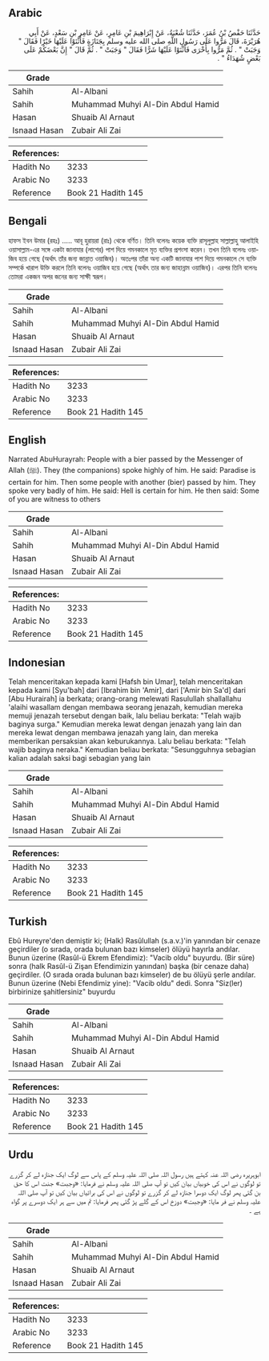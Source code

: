 ## Arabic


<div dir="rtl" lang="ar" style={{fontSize:'larger',backgroundColor:'#f8f9fa',padding:20}}>
حَدَّثَنَا حَفْصُ بْنُ عُمَرَ، حَدَّثَنَا شُعْبَةُ، عَنْ إِبْرَاهِيمَ بْنِ عَامِرٍ، عَنْ عَامِرِ بْنِ سَعْدٍ، عَنْ أَبِي هُرَيْرَةَ، قَالَ مَرُّوا عَلَى رَسُولِ اللَّهِ صلى الله عليه وسلم بِجَنَازَةٍ فَأَثْنَوْا عَلَيْهَا خَيْرًا فَقَالَ ‏"‏ وَجَبَتْ ‏"‏ ‏.‏ ثُمَّ مَرُّوا بِأُخْرَى فَأَثْنَوْا عَلَيْهَا شَرًّا فَقَالَ ‏"‏ وَجَبَتْ ‏"‏ ‏.‏ ثُمَّ قَالَ ‏"‏ إِنَّ بَعْضَكُمْ عَلَى بَعْضٍ شُهَدَاءُ ‏"‏ ‏.‏
</div>
<div style={{backgroundColor:'#f8f9fa',padding:20, marginBottom: 10}}><table> <thead> <tr> <th>Grade</th> <th></th> </tr> </thead> <tbody> <tr><td>Sahih</td><td>Al-Albani</td></tr><tr><td>Sahih</td><td>Muhammad Muhyi Al-Din Abdul Hamid</td></tr><tr><td>Hasan</td><td>Shuaib Al Arnaut</td></tr><tr><td>Isnaad Hasan</td><td>Zubair Ali Zai</td></tr></tbody></table><table> <thead> <tr> <th>References:</th> <th></th> </tr> </thead> <tbody><tr><td>Hadith No</td><td>3233</td></tr><tr><td>Arabic No</td><td>3233</td></tr><tr><td>Reference</td><td>Book 21 Hadith 145</td></tr></tbody></table></div>

## Bengali


<div dir="ltr" lang="bn" style={{fontSize:'larger',backgroundColor:'#f8f9fa',padding:20}}>
হাফস ইবন উমার (রহঃ) ..... আবূ হুরায়রা (রাঃ) থেকে বর্ণিত। তিনি বলেনঃ কয়েক ব্যক্তি রাসূলুল্লাহ সাল্লাল্লাহু আলাইহি ওয়াসাল্লাম-এর সঙ্গে একটা জানাযার (লাশের) পাশ দিয়ে গমনকালে মৃত ব্যক্তির প্রশংসা করেন। তখন তিনি বলেনঃ ওয়াজিব হয়ে গেছে (অর্থাৎ তাঁর জন্য জান্নাত ওয়াজিব)। অতঃপর তাঁরা অন্য একটি জানাযার পাশ দিয়ে গমনকালে সে ব্যক্তি সম্পর্কে খারাপ উক্তি করলে তিনি বলেনঃ ওয়াজিব হয়ে গেছে (অর্থাৎ তার জন্য জাহান্নাম ওয়াজিব)। এরপর তিনি বলেনঃ তোমরা একজন অপর জনের জন্য সাক্ষী স্বরূপ।
</div>
<div style={{backgroundColor:'#f8f9fa',padding:20, marginBottom: 10}}><table> <thead> <tr> <th>Grade</th> <th></th> </tr> </thead> <tbody> <tr><td>Sahih</td><td>Al-Albani</td></tr><tr><td>Sahih</td><td>Muhammad Muhyi Al-Din Abdul Hamid</td></tr><tr><td>Hasan</td><td>Shuaib Al Arnaut</td></tr><tr><td>Isnaad Hasan</td><td>Zubair Ali Zai</td></tr></tbody></table><table> <thead> <tr> <th>References:</th> <th></th> </tr> </thead> <tbody><tr><td>Hadith No</td><td>3233</td></tr><tr><td>Arabic No</td><td>3233</td></tr><tr><td>Reference</td><td>Book 21 Hadith 145</td></tr></tbody></table></div>

## English


<div dir="ltr" lang="en" style={{fontSize:'larger',backgroundColor:'#f8f9fa',padding:20}}>
Narrated AbuHurayrah: People with a bier passed by the Messenger of Allah (ﷺ). They (the companions) spoke highly of him. He said: Paradise is certain for him. Then some people with another (bier) passed by him. They spoke very badly of him. He said: Hell is certain for him. He then said: Some of you are witness to others
</div>
<div style={{backgroundColor:'#f8f9fa',padding:20, marginBottom: 10}}><table> <thead> <tr> <th>Grade</th> <th></th> </tr> </thead> <tbody> <tr><td>Sahih</td><td>Al-Albani</td></tr><tr><td>Sahih</td><td>Muhammad Muhyi Al-Din Abdul Hamid</td></tr><tr><td>Hasan</td><td>Shuaib Al Arnaut</td></tr><tr><td>Isnaad Hasan</td><td>Zubair Ali Zai</td></tr></tbody></table><table> <thead> <tr> <th>References:</th> <th></th> </tr> </thead> <tbody><tr><td>Hadith No</td><td>3233</td></tr><tr><td>Arabic No</td><td>3233</td></tr><tr><td>Reference</td><td>Book 21 Hadith 145</td></tr></tbody></table></div>

## Indonesian


<div dir="ltr" lang="id" style={{fontSize:'larger',backgroundColor:'#f8f9fa',padding:20}}>
Telah menceritakan kepada kami [Hafsh bin Umar], telah menceritakan kepada kami [Syu'bah] dari [Ibrahim bin 'Amir], dari ['Amir bin Sa'd] dari [Abu Hurairah] ia berkata; orang-orang melewati Rasulullah shallallahu 'alaihi wasallam dengan membawa seorang jenazah, kemudian mereka memuji jenazah tersebut dengan baik, lalu beliau berkata: "Telah wajib baginya surga." Kemudian mereka lewat dengan jenazah yang lain dan mereka lewat dengan membawa jenazah yang lain, dan mereka memberikan persaksian akan keburukannya. Lalu beliau berkata: "Telah wajib baginya neraka." Kemudian beliau berkata: "Sesungguhnya sebagian kalian adalah saksi bagi sebagian yang lain
</div>
<div style={{backgroundColor:'#f8f9fa',padding:20, marginBottom: 10}}><table> <thead> <tr> <th>Grade</th> <th></th> </tr> </thead> <tbody> <tr><td>Sahih</td><td>Al-Albani</td></tr><tr><td>Sahih</td><td>Muhammad Muhyi Al-Din Abdul Hamid</td></tr><tr><td>Hasan</td><td>Shuaib Al Arnaut</td></tr><tr><td>Isnaad Hasan</td><td>Zubair Ali Zai</td></tr></tbody></table><table> <thead> <tr> <th>References:</th> <th></th> </tr> </thead> <tbody><tr><td>Hadith No</td><td>3233</td></tr><tr><td>Arabic No</td><td>3233</td></tr><tr><td>Reference</td><td>Book 21 Hadith 145</td></tr></tbody></table></div>

## Turkish


<div dir="ltr" lang="tr" style={{fontSize:'larger',backgroundColor:'#f8f9fa',padding:20}}>
Ebû Hureyre'den demiştir ki; (Halk) Rasûlullah (s.a.v.)'in yanından bir cenaze geçirdiler (o sırada, orada bulunan bazı kimseler) ölüyü hayırla andılar. Bunun üzerine (Rasûl-ü Ekrem Efendimiz): "Vacib oldu" buyurdu. (Bir süre) sonra (halk Rasûl-ü Zişan Efendimizin yanından) başka (bir cenaze daha) geçirdiler. (O sırada orada bulunan bazı kimseler) de bu ölüyü şerle andılar. Bunun üzerine (Nebi Efendimiz yine): "Vacib oldu" dedi. Sonra "Siz(ler) birbirinize şahitlersiniz" buyurdu
</div>
<div style={{backgroundColor:'#f8f9fa',padding:20, marginBottom: 10}}><table> <thead> <tr> <th>Grade</th> <th></th> </tr> </thead> <tbody> <tr><td>Sahih</td><td>Al-Albani</td></tr><tr><td>Sahih</td><td>Muhammad Muhyi Al-Din Abdul Hamid</td></tr><tr><td>Hasan</td><td>Shuaib Al Arnaut</td></tr><tr><td>Isnaad Hasan</td><td>Zubair Ali Zai</td></tr></tbody></table><table> <thead> <tr> <th>References:</th> <th></th> </tr> </thead> <tbody><tr><td>Hadith No</td><td>3233</td></tr><tr><td>Arabic No</td><td>3233</td></tr><tr><td>Reference</td><td>Book 21 Hadith 145</td></tr></tbody></table></div>

## Urdu


<div dir="rtl" lang="ur" style={{fontSize:'larger',backgroundColor:'#f8f9fa',padding:20}}>
ابوہریرہ رضی اللہ عنہ کہتے ہیں رسول اللہ صلی اللہ علیہ وسلم کے پاس سے لوگ ایک جنازہ لے کر گزرے تو لوگوں نے اس کی خوبیاں بیان کیں تو آپ صلی اللہ علیہ وسلم نے فرمایا: «وجبت» جنت اس کا حق بن گئی پھر لوگ ایک دوسرا جنازہ لے کر گزرے تو لوگوں نے اس کی برائیاں بیان کیں تو آپ صلی اللہ علیہ وسلم نے فر مایا: «وجبت» دوزخ اس کے گلے پڑ گئی پھر فرمایا: تم میں سے ہر ایک دوسرے پر گواہ ہے ۔
</div>
<div style={{backgroundColor:'#f8f9fa',padding:20, marginBottom: 10}}><table> <thead> <tr> <th>Grade</th> <th></th> </tr> </thead> <tbody> <tr><td>Sahih</td><td>Al-Albani</td></tr><tr><td>Sahih</td><td>Muhammad Muhyi Al-Din Abdul Hamid</td></tr><tr><td>Hasan</td><td>Shuaib Al Arnaut</td></tr><tr><td>Isnaad Hasan</td><td>Zubair Ali Zai</td></tr></tbody></table><table> <thead> <tr> <th>References:</th> <th></th> </tr> </thead> <tbody><tr><td>Hadith No</td><td>3233</td></tr><tr><td>Arabic No</td><td>3233</td></tr><tr><td>Reference</td><td>Book 21 Hadith 145</td></tr></tbody></table></div>